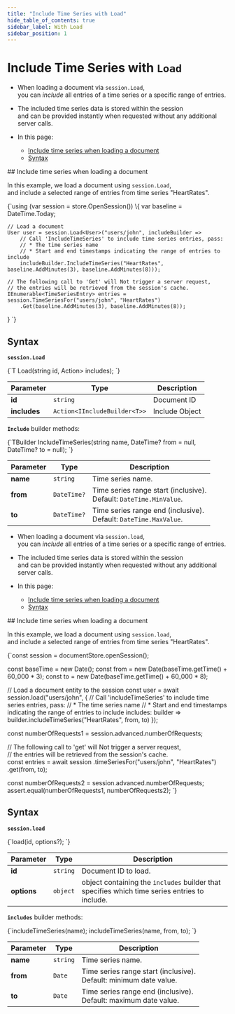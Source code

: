 ---
title: "Include Time Series with Load"
hide_table_of_contents: true
sidebar_label: With Load
sidebar_position: 1
---




# Include Time Series with&nbsp;`Load`
<LanguageSwitcher supportedLanguages={supportedLanguages} />
<LanguageContent language="csharp">

<Admonition type="note" title="">

* When loading a document via `session.Load`,  
  you can _include_ all entries of a time series or a specific range of entries.

* The included time series data is stored within the session   
  and can be provided instantly when requested without any additional server calls.

* In this page:
   * [Include time series when loading a document](../../../../../document-extensions/timeseries/client-api/session/include/with-session-load.mdx#include-time-series-when-loading-a-document)
   * [Syntax](../../../../../document-extensions/timeseries/client-api/session/include/with-session-load.mdx#syntax)

</Admonition>
## Include time series when loading a document

In this example, we load a document using `session.Load`,  
and include a selected range of entries from time series "HeartRates".

<TabItem value="timeseries_region_Load-Document-And-Include-TimeSeries" label="timeseries_region_Load-Document-And-Include-TimeSeries">
<CodeBlock language="csharp">
{`using (var session = store.OpenSession())
\{
    var baseline = DateTime.Today;

    // Load a document
    User user = session.Load<User>("users/john", includeBuilder =>
        // Call 'IncludeTimeSeries' to include time series entries, pass:
        // * The time series name
        // * Start and end timestamps indicating the range of entries to include
        includeBuilder.IncludeTimeSeries("HeartRates", baseline.AddMinutes(3), baseline.AddMinutes(8)));

    // The following call to 'Get' will Not trigger a server request,  
    // the entries will be retrieved from the session's cache.  
    IEnumerable<TimeSeriesEntry> entries = session.TimeSeriesFor("users/john", "HeartRates")
        .Get(baseline.AddMinutes(3), baseline.AddMinutes(8));
\}
`}
</CodeBlock>
</TabItem>



## Syntax

**`session.Load`**

<TabItem value="Load-definition" label="Load-definition">
<CodeBlock language="csharp">
{`T Load<T>(string id, Action<IIncludeBuilder<T>> includes);
`}
</CodeBlock>
</TabItem>

| Parameter    | Type                         | Description    |
|--------------|------------------------------|----------------|
| **id**       | `string`                     | Document ID    |
| **includes** | `Action<IIncludeBuilder<T>>` | Include Object |

**`Include`** builder methods:

<TabItem value="IncludeTimeSeries-definition" label="IncludeTimeSeries-definition">
<CodeBlock language="csharp">
{`TBuilder IncludeTimeSeries(string name, DateTime? from = null, DateTime? to = null);
`}
</CodeBlock>
</TabItem>

| Parameter | Type        | Description                                                           |
|-----------|-------------|-----------------------------------------------------------------------|
| **name**  | `string`    | Time series name.                                                     |
| **from**  | `DateTime?` | Time series range start (inclusive).<br/>Default: `DateTime.MinValue`. |
| **to**    | `DateTime?` | Time series range end (inclusive).<br/>Default: `DateTime.MaxValue`.   |




</LanguageContent>
<LanguageContent language="nodejs">

<Admonition type="note" title="">

* When loading a document via `session.load`,  
  you can _include_ all entries of a time series or a specific range of entries.

* The included time series data is stored within the session   
  and can be provided instantly when requested without any additional server calls.

* In this page:
   * [Include time series when loading a document](../../../../../document-extensions/timeseries/client-api/session/include/with-session-load.mdx#include-time-series-when-loading-a-document)
   * [Syntax](../../../../../document-extensions/timeseries/client-api/session/include/with-session-load.mdx#syntax)

</Admonition>
## Include time series when loading a document

In this example, we load a document using `session.load`,  
and include a selected range of entries from time series "HeartRates".

<TabItem value="include_1" label="include_1">
<CodeBlock language="js">
{`const session = documentStore.openSession();

const baseTime = new Date();
const from = new Date(baseTime.getTime() + 60_000 * 3);
const to = new Date(baseTime.getTime() + 60_000 * 8);

// Load a document entity to the session
const user = await session.load("users/john", \{
    // Call 'includeTimeSeries' to include time series entries, pass:
    // * The time series name
    // * Start and end timestamps indicating the range of entries to include
    includes: builder => builder.includeTimeSeries("HeartRates", from, to)
\});

const numberOfRequests1 = session.advanced.numberOfRequests;

// The following call to 'get' will Not trigger a server request,  
// the entries will be retrieved from the session's cache.  
const entries = await session
    .timeSeriesFor("users/john", "HeartRates")
    .get(from, to);

const numberOfRequests2 = session.advanced.numberOfRequests;
assert.equal(numberOfRequests1, numberOfRequests2);
`}
</CodeBlock>
</TabItem>



## Syntax

**`session.load`**

<TabItem value="syntax_1" label="syntax_1">
<CodeBlock language="js">
{`load(id, options?);
`}
</CodeBlock>
</TabItem>

| Parameter    | Type     | Description                                                                                   |
|--------------|----------|-----------------------------------------------------------------------------------------------|
| **id**       | `string` | Document ID to load.                                                                          |
| **options**  | `object` | object containing the `includes` builder that specifies which time series entries to include. |

**`includes`** builder methods:

<TabItem value="syntax_2" label="syntax_2">
<CodeBlock language="js">
{`includeTimeSeries(name);
includeTimeSeries(name, from, to);
`}
</CodeBlock>
</TabItem>

| Parameter | Type     | Description                                                          |
|-----------|----------|----------------------------------------------------------------------|
| **name**  | `string` | Time series name.                                                    |
| **from**  | `Date`   | Time series range start (inclusive).<br/>Default: minimum date value. |
| **to**    | `Date`   | Time series range end (inclusive).<br/>Default: maximum date value.   |




</LanguageContent>

<!---
### Client API
- [Time Series API Overview](../../../../../document-extensions/timeseries/client-api/overview)

### Studio Articles
- [Studio Time Series Management](../../../../../studio/database/document-extensions/time-series)

### Querying and Indexing
- [Time Series Querying](../../../../../document-extensions/timeseries/querying/overview-and-syntax)
- [Time Series Indexing](../../../../../document-extensions/timeseries/indexing)

### Policies
- [Time Series Rollup and Retention](../../../../../document-extensions/timeseries/rollup-and-retention)


-->